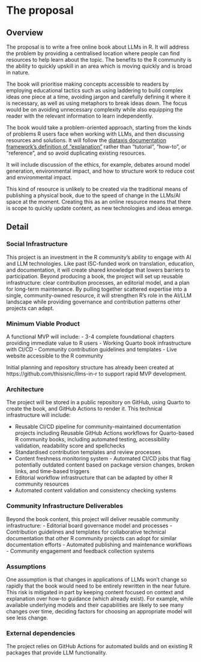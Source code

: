 # The proposal

## Overview

The proposal is to write a free online book about LLMs in R. It will address the problem by providing a centralised location where people can find resources to help learn about the topic. The benefits to the R community is the ability to quickly upskill in an area which is moving quickly and is broad in nature.

The book will prioritise making concepts accessible to readers by employing educational tactics such as using laddering to build complex ideas one piece at a time, avoiding jargon and carefully defining it where it is necessary, as well as using metaphors to break ideas down. The focus would be on avoiding unnecessary complexity while also equipping the reader with the relevant information to learn independently.

The book would take a problem-oriented approach, starting from the kinds of problems R users face when working with LLMs, and then discussing resources and solutions. It will follow the [diataxis documentation framework's definition of "explanation"](https://diataxis.fr/explanation/) rather than "tutorial", "how-to", or "reference", and so avoid duplicating existing resources.

It will include discussion of the ethics, for example, debates around model generation, environmental impact, and how to structure work to reduce cost and environmental impact.

This kind of resource is unlikely to be created via the traditional means of publishing a physical book, due to the speed of change in the LLMs/AI space at the moment.  Creating this as an online resource means that there is scope to quickly update content, as new technologies and ideas emerge.

## Detail

### Social Infrastructure

This project is an investment in the R community's ability to engage with AI and LLM technologies. Like past ISC-funded work on translation, education, and documentation, it will create shared knowledge that lowers barriers to participation. Beyond producing a book, the project will set up reusable infrastructure: clear contribution processes, an editorial model, and a plan for long-term maintenance. By pulling together scattered expertise into a single, community-owned resource, it will strengthen R's role in the AI/LLM landscape while providing governance and contribution patterns other projects can adapt.

### Minimum Viable Product

A functional MVP will include:
- 3-4 complete foundational chapters providing immediate value to R users
- Working Quarto book infrastructure with CI/CD
- Community contribution guidelines and templates
- Live website accessible to the R community

Initial planning and repository structure has already been created at https://github.com/thisisnic/llms-in-r to support rapid MVP development.

### Architecture

The project will be stored in a public repository on GitHub, using Quarto to create the book, and GitHub Actions to render it. This technical infrastructure will include:

- Reusable CI/CD pipeline for community-maintained documentation projects including  Reusable GitHub Actions workflows for Quarto-based R community books, including automated testing, accessibility validation, readability score and spellchecks
- Standardised contribution templates and review processes
- Content freshness monitoring system - Automated CI/CD jobs that flag potentially outdated content based on package version changes, broken links, and time-based triggers
- Editorial workflow infrastructure that can be adapted by other R community resources
- Automated content validation and consistency checking systems

### Community Infrastructure Deliverables

Beyond the book content, this project will deliver reusable community infrastructure:
- Editorial board governance model and processes
- Contribution guidelines and templates for collaborative technical documentation that other R community projects can adopt for similar documentation efforts
- Automated publishing and maintenance workflows
- Community engagement and feedback collection systems

### Assumptions

One assumption is that changes in applications of LLMs won't change so rapidly that the book would need to be entirely rewritten in the near future.  This risk is mitigated in part by keeping content focused on context and explanation over how-to guidance (which already exist). For example, while available underlying models and their capabilities are likely to see many changes over time, deciding factors for choosing an appropriate model will see less change.

### External dependencies

The project relies on GitHub Actions for automated builds and on existing R packages that provide LLM functionality.